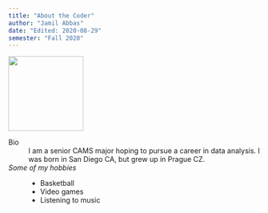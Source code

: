 ```yaml
---
title: "About the Coder"
author: "Jamil Abbas"
date: "Edited: 2020-08-29"
semester: "Fall 2020"
---
```


![](https://www.spalding.com/dw/image/v2/ABAH_PRD/on/demandware.static/-/Sites-masterCatalog_SPALDING/default/dwd21974bc/images/hi-res/74876E_FRONT.jpg?sw=555&sh=689&sm=cut&sfrm=jpg){width=150 height=150}

Bio
:   I am a senior CAMS major hoping to pursue a career in data analysis. I was born in San Diego CA, but grew up in Prague CZ.


*Some of my hobbies*
:   - Basketball
    - Video games
    - Listening to music
